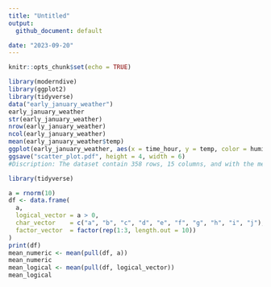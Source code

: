 ```yaml
---
title: "Untitled"
output:
  github_document: default

date: "2023-09-20"
---
```


```r
knitr::opts_chunk$set(echo = TRUE)
```



```r
library(moderndive)
library(ggplot2)
library(tidyverse)
data("early_january_weather")
early_january_weather
str(early_january_weather)
nrow(early_january_weather)
ncol(early_january_weather)
mean(early_january_weather$temp)
ggplot(early_january_weather, aes(x = time_hour, y = temp, color = humid)) + geom_point()
ggsave("scatter_plot.pdf", height = 4, width = 6)
#Discription: The dataset contain 358 rows, 15 columns, and with the mean temperature of 39.58. Within these 15 variables there is "temp", which represents the temperature (in degrees Fahrenheit) observed at that hour. There is "humid", which represents the humidity level observed at that hour. there is "time_hour", which represents the specific hour of observation. There is "Wind_speed", which represents the wind speed observed at that hour.
```
```r
library(tidyverse)

a = rnorm(10)
df <- data.frame(
  a,
  logical_vector = a > 0,
  char_vector    = c("a", "b", "c", "d", "e", "f", "g", "h", "i", "j"),
  factor_vector  = factor(rep(1:3, length.out = 10))
)
print(df)
mean_numeric <- mean(pull(df, a))
mean_numeric
mean_logical <- mean(pull(df, logical_vector))
mean_logical
```


